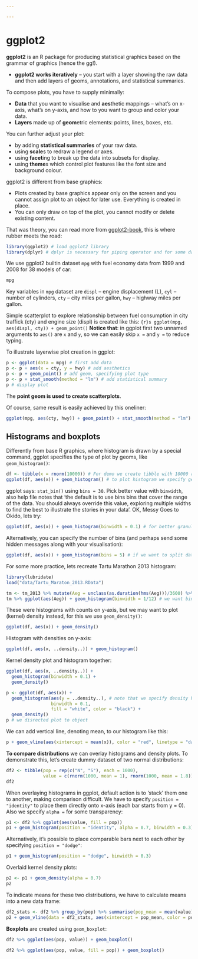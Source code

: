 ```yaml
---

---
```


# ggplot2
**ggplot2** is an R package for producing statistical graphics based on the grammar of graphics (hence the gg!).

+ **ggplot2 works iteratively** -- you start with a layer showing the raw data and then add layers of geoms, annotations, and statistical summaries.

To compose plots, you have to supply minimally:

+ **Data** that you want to visualise and **aes**thetic mappings -- what's on x-axis, what's on y-axis, and how to you want to group and color your data.
+ **Layers** made up of **geom**etric elements: points, lines, boxes, etc. 

You can further adjust your plot:

+ by adding **statistical summaries** of your raw data.
+ using **scale**s to redraw a legend or axes.
+ using **facet**ing to break up the data into subsets for display.
+ using **theme**s which control plot features like the font size 
  and background colour.

ggplot2 is different from base graphics:

+ Plots created by base graphics appear only on the screen and you cannot assign plot to an object for later use. Everything is created in place.
+ You can only draw on top of the plot, you cannot modify or delete existing content.

That was theory, you can read more from [ggplot2-book](https://github.com/hadley/ggplot2-book), this is where rubber meets the road:
```r
library(ggplot2) # load ggplot2 library
library(dplyr) # dplyr is necessary for piping operator and for some data munging
```

We use ggplot2 builtin dataset `mpg` with fuel economy data from 1999 and 2008 for 38 models of car:
```r
mpg
```
Key variables in `mpg` dataset are `displ` -- engine displacement (L), `cyl` -- number of cylinders, `cty` -- city miles per gallon, `hwy` -- highway miles per gallon.

Simple scatterplot to explore relationship between fuel consumption in city traffick (cty) and engine size (displ) is created like this:
```{r}s
ggplot(mpg, aes(displ, cty)) + geom_point()
```
**Notice that**: in ggplot first two unnamed arguments to `aes()` are `x` and `y`, so we can easily skip `x =` and `y =` to reduce typing.

To illustrate layerwise plot creation in ggplot:
```r
p <- ggplot(data = mpg) # first add data
p <- p + aes(x = cty, y = hwy) # add aesthetics
p <- p + geom_point() # add geom, specifying plot type 
p <- p + stat_smooth(method = "lm") # add statistical summary
p # display plot
```
The **point geom is used to create scatterplots**.

Of course, same result is easily achieved by this oneliner:
```r
ggplot(mpg, aes(cty, hwy)) + geom_point() + stat_smooth(method = "lm")
```

## Histograms and boxplots
Differently from base R graphics, where histogram is drawn by a special command, ggplot specifies the type of plot by geoms, like `geom_histogram()`:
```r
df <- tibble(x = rnorm(10000)) # For demo we create tibble with 10000 random numbers from normal distribution
ggplot(df, aes(x)) + geom_histogram() # to plot histogram we specify geom_histogram 
```

ggplot says: `stat_bin()` using `bins = 30`. Pick better value with `binwidth`, also help file notes that 'the default is to use bins bins that cover the range of the data. You should always override this value, exploring multiple widths to find the best to illustrate the stories in your data'. OK, Messy Goes to Okido, lets try:
```r
ggplot(df, aes(x)) + geom_histogram(binwidth = 0.1) # for better granularity, we specify binwith = 0.1
```

Alternatively, you can specify the number of bins (and perhaps send some hidden messages along with your visualisation):
```r
ggplot(df, aes(x)) + geom_histogram(bins = 5) # if we want to split data into eg. 5 bins
```

For some more practice, lets recreate Tartu Marathon 2013 histogram:
```r
library(lubridate)
load("data/Tartu_Maraton_2013.RData")
```

```r
tm <- tm_2013 %>% mutate(Aeg = unclass(as.duration(hms(Aeg)))/3600) %>% filter(complete.cases(.))
tm %>% ggplot(aes(Aeg)) + geom_histogram(binwidth = 1/12) # we want binwidth ~5 minutes (1/12 hour)
```

These were histograms with counts on y-axis, but we may want to plot (kernel) density instead, for this we use `geom_density()`:
```r
ggplot(df, aes(x)) + geom_density()
```

Histogram with densities on y-axis:
```r
ggplot(df, aes(x, ..density..)) + geom_histogram()
```

Kernel density plot and histogram together: 
```r
ggplot(df, aes(x, ..density..)) + 
  geom_histogram(binwidth = 0.1) +
  geom_density()
```

```r
p <- ggplot(df, aes(x)) + 
  geom_histogram(aes(y = ..density..), # note that we specify density here, 
                 binwidth = 0.1, 
                 fill = "white", color = "black") +
  geom_density()
p # we disrected plot to object
```

We can add vertical line, denoting mean, to our histogram like this:
```r
p + geom_vline(aes(xintercept = mean(x)), color = "red", linetype = "dashed", size = 1) 
```

**To compare distributions** we can overlay histograms and density plots. To demonstrate this, let's create dummy dataset of two normal distributions:
```r
df2 <- tibble(pop = rep(c("N", "S"), each = 1000), 
              value = c(rnorm(1000, mean = 1), rnorm(1000, mean = 1.8)))
df2
```

When overlaying histograms in ggplot, default action is to 'stack' them one to another, making comparison difficult. We have to specify `position = "identity"` to place them directly onto x-axis (each bar starts from y = 0). Also we specify `alpha =` for some transparency:
```r
p1 <- df2 %>% ggplot(aes(value, fill = pop)) 
p1 + geom_histogram(position = "identity", alpha = 0.7, binwidth = 0.3)
```

Alternatively, it's possible to place comparable bars next to each other by specifying `position = "dodge"`:
```r
p1 + geom_histogram(position = "dodge", binwidth = 0.3)
```

Overlaid kernel density plots:
```r
p2 <- p1 + geom_density(alpha = 0.7)
p2
```

To indicate means for these two distributions, we have to calculate means into a new data frame: 
```r
df2_stats <- df2 %>% group_by(pop) %>% summarise(pop_mean = mean(value))
p2 + geom_vline(data = df2_stats, aes(xintercept = pop_mean, color = pop), linetype = "dashed", size = 1)
```

**Boxplots** are created using `geom_boxplot`:
```r
df2 %>% ggplot(aes(pop, value)) + geom_boxplot()
```

```r
df2 %>% ggplot(aes(pop, value, fill = pop)) + geom_boxplot()
```

